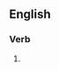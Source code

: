 ==English==

===Verb===
{{head|en|present participle}}

# {{present participle of|sublicense|lang=en|nocat=1}}